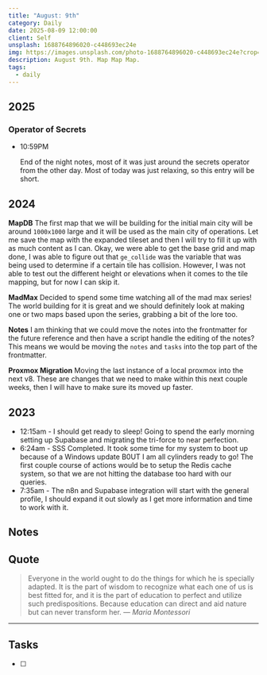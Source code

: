 ```yaml
---
title: "August: 9th"
category: Daily
date: 2025-08-09 12:00:00
client: Self
unsplash: 1688764896020-c448693ec24e
img: https://images.unsplash.com/photo-1688764896020-c448693ec24e?crop=entropy&cs=srgb&fm=jpg&ixid=MnwzNjM5Nzd8MHwxfHJhbmRvbXx8fHx8fHx8fDE2ODE3NDg2ODY&ixlib=rb-4.0.3&q=85
description: August 9th. Map Map Map.
tags:
  - daily
---
```


## 2025

### Operator of Secrets

-   10:59PM

    End of the night notes, most of it was just around the secrets operator from the other day.
    Most of today was just relaxing, so this entry will be short.

## 2024

**MapDB**
The first map that we will be building for the initial main city will be around `1000x1000` large and it will be used as the main city of operations.
Let me save the map with the expanded tileset and then I will try to fill it up with as much content as I can.
Okay, we were able to get the base grid and map done, I was able to figure out that `ge_collide` was the variable that was being used to determine if a certain tile has collision.
However, I was not able to test out the different height or elevations when it comes to the tile mapping, but for now I can skip it.

**MadMax**
Decided to spend some time watching all of the mad max series!
The world building for it is great and we should definitely look at making one or two maps based upon the series, grabbing a bit of the lore too.

**Notes**
I am thinking that we could move the notes into the frontmatter for the future reference and then have a script handle the editing of the notes?
This means we would be moving the `notes` and `tasks` into the top part of the frontmatter.

**Proxmox Migration**
Moving the last instance of a local proxmox into the next v8.
These are changes that we need to make within this next couple weeks, then I will have to make sure its moved up faster.

<Adsense />

## 2023

- 12:15am - I should get ready to sleep! Going to spend the early morning setting up Supabase and migrating the tri-force to near perfection.
- 6:24am - SSS Completed. It took some time for my system to boot up because of a Windows update B0UT I am all cylinders ready to go! The first couple course of actions would be to setup the Redis cache system, so that we are not hitting the database too hard with our queries. 
- 7:35am - The n8n and Supabase integration will start with the general profile, I should expand it out slowly as I get more information and time to work with it.

## Notes


## Quote

> Everyone in the world ought to do the things for which he is specially adapted. It is the part of wisdom to recognize what each one of us is best fitted for, and it is the part of education to perfect and utilize such predispositions. Because education can direct and aid nature but can never transform her.
> — <cite>Maria Montessori</cite>

---

## Tasks

- [ ]